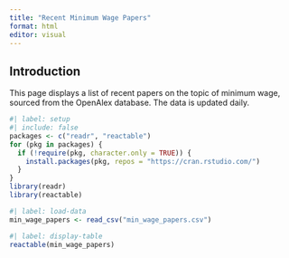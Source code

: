 ```yaml
---
title: "Recent Minimum Wage Papers"
format: html
editor: visual
---
```


## Introduction

This page displays a list of recent papers on the topic of minimum wage, sourced from the OpenAlex database. The data is updated daily.

```r
#| label: setup
#| include: false
packages <- c("readr", "reactable")
for (pkg in packages) {
  if (!require(pkg, character.only = TRUE)) {
    install.packages(pkg, repos = "https://cran.rstudio.com/")
  }
}
library(readr)
library(reactable)
```

```r
#| label: load-data
min_wage_papers <- read_csv("min_wage_papers.csv")
```

```r
#| label: display-table
reactable(min_wage_papers)
```
